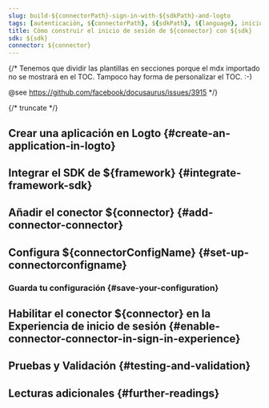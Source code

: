 ```yaml
---
slug: build-${connectorPath}-sign-in-with-${sdkPath}-and-logto
tags: [autenticación, ${connectorPath}, ${sdkPath}, ${language}, inicio-de-sesión-social, inicio-de-sesión, login]
title: Cómo construir el inicio de sesión de ${connector} con ${sdk}
sdk: ${sdk}
connector: ${connector}
---
```


{/*
  Tenemos que dividir las plantillas en secciones porque el mdx importado no se mostrará en el TOC.
  Tampoco hay forma de personalizar el TOC. :-)

  @see https://github.com/facebook/docusaurus/issues/3915
*/}




{/* truncate */}

<Intro connector={connector} sdk="${sdk}" link="${sdkOfficialLink}" />

## Crear una aplicación en Logto \{#create-an-application-in-logto}

<CreateApplication type="${appType}" framework="${framework}" />

## Integrar el SDK de ${framework} \{#integrate-framework-sdk}

<IntegrateSdk />

## Añadir el conector ${connector} \{#add-connector-connector}

<AddSocialConnector connector={connector} framework="${framework}" />

## Configura ${connectorConfigName} \{#set-up-connectorconfigname}

<ConnectorGuide />

### Guarda tu configuración \{#save-your-configuration}

<SaveYourConfiguration connector={connector} />

## Habilitar el conector ${connector} en la Experiencia de inicio de sesión \{#enable-connector-connector-in-sign-in-experience}

<EnableSocialConnector connector={connector} />

## Pruebas y Validación \{#testing-and-validation}

<TestingAndValidation connector={connector} sdk="${sdk}" />

## Lecturas adicionales \{#further-readings}

<FurtherReadings />
